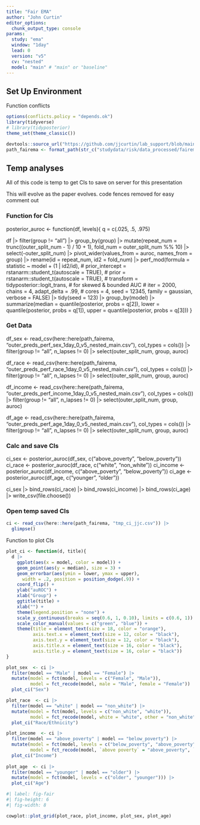 ```yaml
---
title: "Fair EMA"
author: "John Curtin"
editor_options:
  chunk_output_type: console
params:
  study: "ema"
  window: "1day"
  lead: 0
  version: "v5"
  cv: "nested"
  model: "main" # "main" or "baseline"
---
```


## Set Up Environment


Function conflicts
```r
options(conflicts.policy = "depends.ok")
library(tidyverse)
# library(tidyposterior)
theme_set(theme_classic()) 

devtools::source_url("https://github.com/jjcurtin/lab_support/blob/main/format_path.R?raw=true")
path_fairema <- format_path(str_c("studydata/risk/data_processed/fairema"))
```


## Temp analyses

All of this code is temp to get CIs to save on server for this presentation

This will evolve as the paper evolves.  code fences removed for easy comment out

### Function for CIs

posterior_auroc <- function(df, levels){
  q = c(.025, .5, .975)

  df |> 
    filter(group != "all") |>
    group_by(group) |>
    mutate(repeat_num = trunc((outer_split_num - 1) / 10 + 1),
           fold_num = outer_split_num %% 10) |> 
    select(-outer_split_num) |>
    pivot_wider(values_from = auroc, names_from = group) |>
    rename(id = repeat_num, id2 = fold_num) |>
    perf_mod(formula = statistic ~ model + (1 | id2/id),
             # prior_intercept = rstanarm::student_t(autoscale = TRUE),
             # prior = rstanarm::student_t(autoscale = TRUE),
             # transform = tidyposterior::logit_trans,  # for skewed & bounded AUC
             # iter = 2000, chains = 4,
             adapt_delta = .99,
             # cores = 4, seed = 12345,
             family = gaussian, verbose = FALSE)   |> 
    tidy(seed = 123) |> 
    group_by(model) |> 
    summarize(median = quantile(posterior, probs = q[2]),
              lower = quantile(posterior, probs = q[1]), 
              upper = quantile(posterior, probs = q[3]))
}

### Get Data

df_sex <- read_csv(here::here(path_fairema, "outer_preds_perf_sex_1day_0_v5_nested_main.csv"),
                      col_types = cols()) |> 
  filter(group != "all", n_lapses != 0) |> 
  select(outer_split_num, group, auroc)

df_race <- read_csv(here::here(path_fairema, "outer_preds_perf_race_1day_0_v5_nested_main.csv"),
                      col_types = cols()) |> 
  filter(group != "all", n_lapses != 0) |> 
  select(outer_split_num, group, auroc)

df_income <- read_csv(here::here(path_fairema, "outer_preds_perf_income_1day_0_v5_nested_main.csv"),
                      col_types = cols()) |> 
  filter(group != "all", n_lapses != 0) |> 
  select(outer_split_num, group, auroc)

df_age <- read_csv(here::here(path_fairema, "outer_preds_perf_age_1day_0_v5_nested_main.csv"),
                      col_types = cols()) |> 
  filter(group != "all", n_lapses != 0) |> 
  select(outer_split_num, group, auroc)

### Calc and save CIs

ci_sex <- posterior_auroc(df_sex, c("above_poverty", "below_poverty"))
ci_race <- posterior_auroc(df_race, c("white", "non_white"))
ci_income <- posterior_auroc(df_income, c("above_poverty", "below_poverty"))
ci_age  <-posterior_auroc(df_age, c("younger", "older"))

ci_sex |> 
  bind_rows(ci_race) |> 
  bind_rows(ci_income) |> 
  bind_rows(ci_age) |> 
  write_csv(file.choose())


### Open temp saved CIs


```r
ci <- read_csv(here::here(path_fairema, "tmp_ci_jjc.csv")) |> 
  glimpse()
```

Function to plot CIs
```r
plot_ci <- function(d, title){
  d |> 
    ggplot(aes(x = model, color = model)) +
    geom_point(aes(y = median), size = 3) +
    geom_errorbar(aes(ymin = lower, ymax = upper),
      width = .2, position = position_dodge(.9)) +
    coord_flip() +
    ylab("auROC") +
    xlab("Group") +
    ggtitle(title) +
    xlab("") +
    theme(legend.position = "none") +
    scale_y_continuous(breaks = seq(0.6, 1, 0.10), limits = c(0.6, 1)) +
    scale_color_manual(values = c("green", "blue")) +
    theme(title = element_text(size = 18, color = "orange"),
          axis.text.x = element_text(size = 12, color = "black"),
          axis.text.y = element_text(size = 12, color = "black"),
          axis.title.x = element_text(size = 16, color = "black"),
          axis.title.y = element_text(size = 16, color = "black"))
}
```


```r
plot_sex  <- ci |>
  filter(model == "Male" | model == "Female") |>
  mutate(model = fct(model, levels = c("Female", "Male")),
         model = fct_recode(model, male = "Male", female = "Female")) |> 
  plot_ci("Sex")

plot_race  <- ci |>
  filter(model == "white" | model == "non_white") |>
  mutate(model = fct(model, levels = c("non_white", "white")),
         model = fct_recode(model, white = "white", other = "non_white")) |> 
  plot_ci("Race/Ethnicity")

plot_income  <- ci |>
  filter(model == "above_poverty" | model == "below_poverty") |>
  mutate(model = fct(model, levels = c("below_poverty", "above_poverty")),
         model = fct_recode(model, `above poverty` = "above_poverty", `below poverty` = "below_poverty")) |> 
  plot_ci("Income")
  
plot_age  <- ci |>
  filter(model == "younger" | model == "older") |>
  mutate(model = fct(model, levels = c("older", "younger"))) |> 
  plot_ci("Age")
```

```r
#| label: fig-fair
#| fig-height: 6
#| fig-width: 8

cowplot::plot_grid(plot_race, plot_income, plot_sex, plot_age)
```
